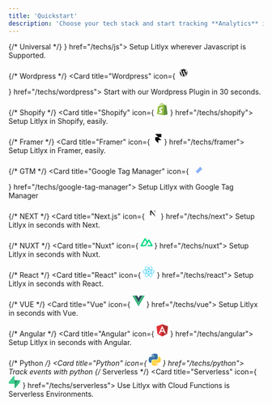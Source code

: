 ```yaml
---
title: 'Quickstart'
description: 'Choose your tech stack and start tracking **Analytics** in **seconds**.'
---
```


<CardGroup>
{/* Universal */}
<Card title="Universal" icon={
 <svg width="24" height="24" viewBox="0 0 100 100" fill="none" xmlns="http://www.w3.org/2000/svg">
<path d="M100 0.000488281H0V100H100V0.000488281Z" fill="#F7DF1E"/>
<path d="M67.1745 78.1259C69.1888 81.4148 71.8094 83.8323 76.4444 83.8323C80.338 83.8323 82.8253 81.8862 82.8253 79.1973C82.8253 75.9751 80.2698 74.8339 75.9841 72.9592L73.6348 71.9513C66.8539 69.0624 62.3491 65.4434 62.3491 57.7926C62.3491 50.745 67.719 45.3799 76.111 45.3799C82.0856 45.3799 86.3809 47.4592 89.4761 52.9037L82.1586 57.6021C80.5475 54.7132 78.8094 53.5751 76.111 53.5751C73.3587 53.5751 71.6142 55.3212 71.6142 57.6021C71.6142 60.4212 73.3602 61.5624 77.392 63.3085L79.7412 64.3148C87.7253 67.7386 92.2333 71.2291 92.2333 79.0767C92.2333 87.537 85.5872 92.1719 76.6618 92.1719C67.9348 92.1719 62.2967 88.0132 59.538 82.5624L67.1745 78.1259ZM33.9793 78.9402C35.4555 81.5592 36.7983 83.7735 40.0269 83.7735C43.1142 83.7735 45.0618 82.5656 45.0618 77.8688V45.9164H54.4586V77.9958C54.4586 87.7259 48.7539 92.1545 40.4269 92.1545C32.9031 92.1545 28.546 88.2608 26.3301 83.5712L33.9793 78.9402Z" fill="black"/>
</svg>
} href="/techs/js">
  Setup Litlyx wherever Javascript is Supported.
</Card>

{/* Wordpress */}
<Card title="Wordpress" icon={
<svg width="24" height="24" viewBox="0 0 150 150" fill="none" xmlns="http://www.w3.org/2000/svg">
<rect width="150" height="150" rx="16" fill="white"/>
<path d="M32.1074 74.999C32.1074 91.9778 41.9741 106.649 56.2817 113.603L35.821 57.5426C33.3683 63.0352 32.1028 68.9837 32.1074 74.999V74.999ZM103.957 72.8345C103.957 67.5334 102.053 63.8623 100.419 61.0048C98.2452 57.4716 96.208 54.4795 96.208 50.9463C96.208 47.0034 99.1977 43.3331 103.41 43.3331C103.6 43.3331 103.78 43.3567 103.967 43.3673C96.3345 36.376 86.1675 32.1074 75.0006 32.1074C60.0157 32.1074 46.832 39.7958 39.1624 51.4409C40.1688 51.4711 41.118 51.4915 41.9227 51.4915C46.4092 51.4915 53.3541 50.9471 53.3541 50.9471C55.6663 50.8108 55.9389 54.2069 53.6299 54.4804C53.6299 54.4804 51.3055 54.7538 48.7198 54.8893L64.3397 101.35L73.7274 73.1977L67.0437 54.8884C64.734 54.753 62.5458 54.4795 62.5458 54.4795C60.2344 54.3441 60.5054 50.81 62.8168 50.9463C62.8168 50.9463 69.9003 51.4907 74.115 51.4907C78.6007 51.4907 85.5464 50.9463 85.5464 50.9463C87.8602 50.81 88.132 54.2061 85.8214 54.4795C85.8214 54.4795 83.4929 54.753 80.9121 54.8884L96.4129 100.997L100.69 86.7004C102.546 80.7677 103.957 76.5064 103.957 72.8345V72.8345Z" fill="black"/>
<path d="M75.7532 78.7508L62.8838 116.146C66.8183 117.306 70.8989 117.895 75.0007 117.894C79.9957 117.894 84.7858 117.03 89.2446 115.463C89.125 115.276 89.0228 115.078 88.9393 114.872L75.7532 78.7508ZM112.638 54.4199C112.822 55.7862 112.927 57.2537 112.927 58.8305C112.927 63.1832 112.114 68.0761 109.665 74.1941L96.5632 112.075C109.315 104.639 117.892 90.8237 117.892 74.9989C117.904 67.8059 116.096 60.7269 112.638 54.4199V54.4199Z" fill="black"/>
<path d="M75.0005 25C47.4309 25 25 47.4292 25 74.9988C25 102.572 47.4301 125.001 75.0005 125.001C102.569 125.001 125.003 102.572 125.003 74.9988C125.003 47.4292 102.569 25 75.0005 25ZM75.0005 122.708C48.6952 122.708 27.2926 101.306 27.2926 74.9988C27.2926 48.6943 48.6944 27.2934 75.0005 27.2934C101.305 27.2934 122.706 48.6943 122.706 74.9988C122.706 101.306 101.304 122.708 75.0005 122.708Z" fill="black"/>
</svg>

} href="/techs/wordpress">
  Start with our Wordpress Plugin in 30 seconds.
</Card>


{/* Shopify */}
<Card title="Shopify" icon={
<svg width="24" height="24" viewBox="-18 0 292 292" xmlns="http://www.w3.org/2000/svg" preserveAspectRatio="xMidYMid"><path d="M223.774 57.34c-.201-1.46-1.48-2.268-2.537-2.357-1.055-.088-23.383-1.743-23.383-1.743s-15.507-15.395-17.209-17.099c-1.703-1.703-5.029-1.185-6.32-.805-.19.056-3.388 1.043-8.678 2.68-5.18-14.906-14.322-28.604-30.405-28.604-.444 0-.901.018-1.358.044C129.31 3.407 123.644.779 118.75.779c-37.465 0-55.364 46.835-60.976 70.635-14.558 4.511-24.9 7.718-26.221 8.133-8.126 2.549-8.383 2.805-9.45 10.462C21.3 95.806.038 260.235.038 260.235l165.678 31.042 89.77-19.42S223.973 58.8 223.775 57.34zM156.49 40.848l-14.019 4.339c.005-.988.01-1.96.01-3.023 0-9.264-1.286-16.723-3.349-22.636 8.287 1.04 13.806 10.469 17.358 21.32zm-27.638-19.483c2.304 5.773 3.802 14.058 3.802 25.238 0 .572-.005 1.095-.01 1.624-9.117 2.824-19.024 5.89-28.953 8.966 5.575-21.516 16.025-31.908 25.161-35.828zm-11.131-10.537c1.617 0 3.246.549 4.805 1.622-12.007 5.65-24.877 19.88-30.312 48.297l-22.886 7.088C75.694 46.16 90.81 10.828 117.72 10.828z" fill="#95BF46"/><path d="M221.237 54.983c-1.055-.088-23.383-1.743-23.383-1.743s-15.507-15.395-17.209-17.099c-.637-.634-1.496-.959-2.394-1.099l-12.527 256.233 89.762-19.418S223.972 58.8 223.774 57.34c-.201-1.46-1.48-2.268-2.537-2.357" fill="#5E8E3E"/><path d="M135.242 104.585l-11.069 32.926s-9.698-5.176-21.586-5.176c-17.428 0-18.305 10.937-18.305 13.693 0 15.038 39.2 20.8 39.2 56.024 0 27.713-17.577 45.558-41.277 45.558-28.44 0-42.984-17.7-42.984-17.7l7.615-25.16s14.95 12.835 27.565 12.835c8.243 0 11.596-6.49 11.596-11.232 0-19.616-32.16-20.491-32.16-52.724 0-27.129 19.472-53.382 58.778-53.382 15.145 0 22.627 4.338 22.627 4.338" fill="#FFF"/></svg>
} href="/techs/shopify">
Setup Litlyx in Shopify, easily.
</Card>

{/* Framer */}
<Card title="Framer" icon={
<svg width="24" height="24" viewBox="0 0 100 100" fill="none" xmlns="http://www.w3.org/2000/svg">
<rect width="100" height="100" rx="16" fill="white"/>
<path d="M25 13H75.7V38.349H50.35L25 13ZM25 38.349H50.35L75.7 63.699H25V38.349ZM25 63.699H50.35V89.049L25 63.699Z" fill="black"/>
</svg>} href="/techs/framer">
Setup Litlyx in Framer, easily.
</Card>



{/* GTM */}
<Card title="Google Tag Manager" icon={
<svg width="24" height="24" viewBox="0 0 256 256" version="1.1" xmlns="http://www.w3.org/2000/svg" xmlns:xlink="http://www.w3.org/1999/xlink" preserveAspectRatio="xMidYMid">
    <g>
        <polygon fill="#8AB4F8" points="150.261818 245.516364 105.825455 202.185455 201.258182 104.730909 247.265455 149.821818">

</polygon>
        <path d="M150.450909,53.9381818 L106.174545,8.73090909 L9.36,104.629091 C-3.12,117.109091 -3.12,137.341818 9.36,149.836364 L104.72,245.821818 L149.810909,203.64 L77.1563636,127.232727 L150.450909,53.9381818 Z" fill="#4285F4">

</path>
        <path d="M246.625455,105.370909 L150.625455,9.37090909 C138.130909,-3.12363636 117.869091,-3.12363636 105.374545,9.37090909 C92.88,21.8654545 92.88,42.1272727 105.374545,54.6218182 L201.374545,150.621818 C213.869091,163.116364 234.130909,163.116364 246.625455,150.621818 C259.12,138.127273 259.12,117.865455 246.625455,105.370909 Z" fill="#8AB4F8">

</path>
        <circle fill="#246FDB" cx="127.265455" cy="224.730909" r="31.2727273">

</circle>
    </g>
</svg>
} href="/techs/google-tag-manager">
  Setup Litlyx with Google Tag Manager
</Card>

{/* NEXT */}
<Card title="Next.js" icon={
  <svg width="24" height="24" viewBox="0 0 100 100" fill="none" xmlns="http://www.w3.org/2000/svg">
<path d="M50 99.9995C77.6142 99.9995 100 77.6137 100 49.9995C100 22.3853 77.6142 -0.000488281 50 -0.000488281C22.3858 -0.000488281 0 22.3853 0 49.9995C0 77.6137 22.3858 99.9995 50 99.9995Z" fill="white"/>
<path d="M83.06 87.5109L38.4122 29.9995H30V69.9829H36.7298V38.5459L77.7773 91.5801C79.6294 90.3404 81.394 88.9803 83.06 87.5109Z" fill="url(#paint0_linear_99_24179)"/>
<path d="M70.5553 29.9995H63.8887V69.9995H70.5553V29.9995Z" fill="url(#paint1_linear_99_24179)"/>
<defs>
<linearGradient id="paint0_linear_99_24179" x1="60.5555" y1="64.7218" x2="80.2778" y2="89.1661" gradientUnits="userSpaceOnUse">
<stop/>
<stop offset="1" stop-color="white" stop-opacity="0"/>
</linearGradient>
<linearGradient id="paint1_linear_99_24179" x1="67.222" y1="29.9995" x2="67.1104" y2="59.3746" gradientUnits="userSpaceOnUse">
<stop/>
<stop offset="1" stop-color="white" stop-opacity="0"/>
</linearGradient>
</defs>
</svg>
} href="/techs/next">
  Setup Litlyx in seconds with Next.
</Card>


{/* NUXT */}
<Card title="Nuxt" icon={
  <svg width="24" height="24" viewBox="0 0 100 67" fill="none" xmlns="http://www.w3.org/2000/svg">
  <path d="M56.1008 66.6672H93.2752C94.4558 66.6673 95.6158 66.3593 96.6383 65.7742C97.6608 65.189 98.5098 64.3473 99.1 63.3337C99.6902 62.3202 100 61.1703 100 60.0002C99.9995 58.83 99.688 57.6805 99.097 56.6675L74.1318 13.8103C73.5418 12.797 72.693 11.9555 71.6707 11.3704C70.6483 10.7853 69.4887 10.4773 68.3082 10.4773C67.1277 10.4773 65.968 10.7853 64.9457 11.3704C63.9233 11.9555 63.0745 12.797 62.4843 13.8103L56.1008 24.776L43.6202 3.33304C43.0295 2.31977 42.1803 1.47837 41.1577 0.893422C40.1352 0.308438 38.9753 0.000488281 37.7945 0.000488281C36.6138 0.000488281 35.454 0.308438 34.4313 0.893422C33.4088 1.47839 32.5595 2.31977 31.969 3.33304L0.902951 56.6675C0.311951 57.6805 0.000500603 58.83 6.03104e-07 60.0002C-0.000499397 61.1703 0.309901 62.3202 0.900017 63.3337C1.49013 64.3473 2.33915 65.189 3.36167 65.7742C4.38418 66.3593 5.54415 66.6673 6.72488 66.6672H30.0598C39.3053 66.6672 46.1235 62.6422 50.8152 54.7895L62.2055 35.2388L68.3063 24.776L86.6163 56.2042H62.2055L56.1008 66.6672ZM29.6793 56.1935L13.3946 56.1898L37.8055 14.2879L49.9855 35.2388L41.8305 49.2422C38.7148 54.3372 35.1752 56.1935 29.6793 56.1935Z" fill="#00DC82"/>
  </svg>
} href="/techs/nuxt">
  Setup Litlyx in seconds with Nuxt.
</Card>

{/* React */}
<Card title="React" icon={
<svg width="24" height="24" viewBox="0 0 101 100" fill="none" xmlns="http://www.w3.org/2000/svg">
<path d="M50.3065 58.817C55.1755 58.817 59.1227 54.8699 59.1227 50.0008C59.1227 45.1317 55.1755 41.1846 50.3065 41.1846C45.4374 41.1846 41.4902 45.1317 41.4902 50.0008C41.4902 54.8699 45.4374 58.817 50.3065 58.817Z" fill="#61DAFB"/>
<path d="M50.3066 68.063C76.4333 68.063 97.6132 59.9762 97.6132 50.0005C97.6132 40.0249 76.4333 31.938 50.3066 31.938C24.1799 31.938 3 40.0249 3 50.0005C3 59.9762 24.1799 68.063 50.3066 68.063Z" stroke="#61DAFB" stroke-width="5"/>
<path d="M34.664 59.0317C47.7274 81.6582 65.3207 95.957 73.9599 90.9692C82.5991 85.9814 79.0126 63.5956 65.9492 40.9692C52.8858 18.3428 35.2925 4.04392 26.6533 9.03175C18.0141 14.0196 21.6006 36.4053 34.664 59.0317Z" stroke="#61DAFB" stroke-width="5"/>
<path d="M34.664 40.9692C21.6007 63.5956 18.0141 85.9814 26.6533 90.9692C35.2925 95.957 52.8859 81.6581 65.9492 59.0317C79.0126 36.4053 82.5991 14.0196 73.9599 9.03172C65.3208 4.04389 47.7274 18.3428 34.664 40.9692Z" stroke="#61DAFB" stroke-width="5"/>
</svg>
} href="/techs/react">
  Setup Litlyx in seconds with React.
</Card>


{/* VUE */}
<Card title="Vue" icon={
<svg width="24" height="24" viewBox="0 0 100 87" fill="none" xmlns="http://www.w3.org/2000/svg">
<path d="M80 0.000488281H100L50 86.2505L0 0.000488281H38.25L50 20.0005L61.5 0.000488281H80Z" fill="#41B883"/>
<path d="M0 0.000488281L50 86.2505L100 0.000488281H80L50 51.7505L19.75 0.000488281H0Z" fill="#41B883"/>
<path d="M19.75 0.000488281L50 52.0005L80 0.000488281H61.5L50 20.0005L38.25 0.000488281H19.75Z" fill="#35495E"/>
</svg>
} href="/techs/vue">
  Setup Litlyx in seconds with Vue.
</Card>


{/* Angular */}
<Card title="Angular" icon={
<svg width="24" height="24" viewBox="0 0 95 100" fill="none" xmlns="http://www.w3.org/2000/svg">
<path d="M0 16.5746L46.5191 0L94.2909 16.2799L86.5559 77.8268L46.5191 100L7.10868 78.1215L0 16.5746Z" fill="#E23237"/>
<path d="M94.2914 16.2799L46.5195 0V100L86.5563 77.8638L94.2914 16.2799Z" fill="#B52E31"/>
<path d="M46.5922 11.6758L17.6055 76.1693L28.4339 75.9851L34.2536 61.4361H60.2571L66.6292 76.1693L76.9789 76.3534L46.5922 11.6758ZM46.6662 32.3388L56.4634 52.8173H38.047L46.6662 32.3388Z" fill="white"/>
</svg>
} href="/techs/angular">
  Setup Litlyx in seconds with Angular.
</Card>


{/* Python */}
<Card title="Python" icon={
<svg width="24" height="24" viewBox="0 0 100 100" fill="none" xmlns="http://www.w3.org/2000/svg">
<path d="M49.6397 0.000488281C24.2535 0.000488281 25.8385 11.0095 25.8385 11.0095L25.8667 22.4151H50.0924V25.8394H16.2447C16.2447 25.8394 0 23.9971 0 49.6116C0 75.2269 14.1788 74.3185 14.1788 74.3185H22.6406V62.432C22.6406 62.432 22.1844 48.2532 36.593 48.2532H60.6205C60.6205 48.2532 74.1199 48.4713 74.1199 35.2065V13.2739C74.1199 13.2739 76.1702 0.000488281 49.6397 0.000488281ZM36.2817 7.67056C36.8542 7.67004 37.4211 7.78242 37.9501 8.00125C38.4791 8.22009 38.9598 8.54109 39.3646 8.94589C39.7693 9.35068 40.0903 9.83133 40.3092 10.3603C40.528 10.8893 40.6404 11.4563 40.6399 12.0287C40.6404 12.6012 40.528 13.1681 40.3092 13.6971C40.0903 14.2261 39.7693 14.7068 39.3646 15.1116C38.9598 15.5164 38.4791 15.8374 37.9501 16.0562C37.4211 16.275 36.8542 16.3874 36.2817 16.3869C35.7092 16.3874 35.1423 16.275 34.6133 16.0562C34.0843 15.8374 33.6037 15.5164 33.1989 15.1116C32.7941 14.7068 32.4731 14.2261 32.2542 13.6971C32.0354 13.1681 31.923 12.6012 31.9235 12.0287C31.923 11.4563 32.0354 10.8893 32.2542 10.3603C32.4731 9.83133 32.7941 9.35068 33.1989 8.94589C33.6037 8.54109 34.0843 8.22009 34.6133 8.00125C35.1423 7.78242 35.7092 7.67004 36.2817 7.67056Z" fill="url(#paint0_linear_99_24464)"/>
<path d="M50.361 99.4803C75.7473 99.4803 74.1622 88.4713 74.1622 88.4713L74.134 77.066H49.908V73.6418H83.7557C83.7557 73.6418 100 75.4841 100 49.8687C100 24.2537 85.8216 25.1622 85.8216 25.1622H77.3598V37.0483C77.3598 37.0483 77.816 51.2271 63.4074 51.2271H39.3799C39.3799 51.2271 25.8805 51.009 25.8805 64.2742V86.2072C25.8805 86.2072 23.8306 99.4803 50.3607 99.4803H50.361ZM63.7191 91.811C63.1466 91.8115 62.5797 91.6991 62.0507 91.4803C61.5217 91.2615 61.041 90.9405 60.6362 90.5357C60.2314 90.1309 59.9104 89.6502 59.6916 89.1212C59.4728 88.5922 59.3604 88.0253 59.3609 87.4528C59.3603 86.8803 59.4727 86.3133 59.6915 85.7843C59.9103 85.2553 60.2313 84.7746 60.6361 84.3697C61.0409 83.9649 61.5215 83.6439 62.0506 83.425C62.5796 83.2061 63.1466 83.0937 63.7191 83.0943C64.2915 83.0937 64.8585 83.2061 65.3875 83.4249C65.9165 83.6438 66.3971 83.9648 66.8019 84.3696C67.2067 84.7744 67.5277 85.255 67.7465 85.784C67.9654 86.313 68.0778 86.88 68.0772 87.4524C68.0778 88.0249 67.9654 88.5919 67.7465 89.1208C67.5277 89.6498 67.2067 90.1305 66.8019 90.5353C66.3971 90.9401 65.9165 91.2611 65.3875 91.4799C64.8585 91.6988 64.2915 91.8111 63.7191 91.8106V91.811Z" fill="url(#paint1_linear_99_24464)"/>
<defs>
<linearGradient id="paint0_linear_99_24464" x1="9.60996" y1="8.94811" x2="59.1669" y2="58.0107" gradientUnits="userSpaceOnUse">
<stop stop-color="#387EB8"/>
<stop offset="1" stop-color="#366994"/>
</linearGradient>
<linearGradient id="paint1_linear_99_24464" x1="40.0284" y1="40.453" x2="93.2469" y2="90.7621" gradientUnits="userSpaceOnUse">
<stop stop-color="#FFE052"/>
<stop offset="1" stop-color="#FFC331"/>
</linearGradient>
</defs>
</svg>
} href="/techs/python">
  Track events with python
</Card>
{/* Serverless */}
<Card title="Serverless" icon={
<svg width="24" height="24" viewBox="0 0 98 100" fill="none" xmlns="http://www.w3.org/2000/svg">
<path d="M56.8944 98.338C54.3397 101.555 49.1599 99.7924 49.0983 95.6846L48.1982 35.6025H88.5973C95.9147 35.6025 99.9957 44.0542 95.4457 49.7849L56.8944 98.338Z" fill="url(#paint0_linear_99_24683)"/>
<path d="M56.8944 98.338C54.3397 101.555 49.1599 99.7924 49.0983 95.6846L48.1982 35.6025H88.5973C95.9147 35.6025 99.9957 44.0542 95.4457 49.7849L56.8944 98.338Z" fill="url(#paint1_linear_99_24683)" fill-opacity="0.2"/>
<path d="M40.464 1.66109C43.0187 -1.55638 48.1986 0.206562 48.2601 4.31445L48.6546 64.3964H8.76106C1.44348 64.3964 -2.63767 55.9448 1.91262 50.214L40.464 1.66109Z" fill="#3ECF8E"/>
<defs>
<linearGradient id="paint0_linear_99_24683" x1="48.1982" y1="48.9242" x2="84.1036" y2="63.9829" gradientUnits="userSpaceOnUse">
<stop stop-color="#249361"/>
<stop offset="1" stop-color="#3ECF8E"/>
</linearGradient>
<linearGradient id="paint1_linear_99_24683" x1="32.2797" y1="27.1289" x2="48.6544" y2="57.9534" gradientUnits="userSpaceOnUse">
<stop/>
<stop offset="1" stop-opacity="0"/>
</linearGradient>
</defs>
</svg>
} href="/techs/serverless">
  Use Litlyx with Cloud Functions is Serverless Environments.
</Card>
</CardGroup>
